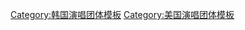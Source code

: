 <noinclude>
{{noteTA
|G1=Music
|2=zh-cn:麦迪逊·比尔; zh-tw:麥狄森·碧兒;
|3=zh-cn:比尔; zh-tw:碧兒;
}}
</noinclude>
{{Navbox
| name       = K/DA
| title      = [[K/DA]]
| background = group_or_band
| bodyclass  = hlist

| group1     = 迷你专辑
| list1      = 《[[All Out]]》

| group2     = 单曲
| list2      = 

* 〈[[Pop/Stars]]〉
* 〈[[The Baddest (K/DA歌曲)|The Baddest]]〉
* 〈[[More (K/DA歌曲)|More]]〉

| group3     = 相關條目
| list3      = 

* [[英雄联盟]]
* [[麥狄森·碧兒]]
* [[杰拉·伯恩斯]]
* [[(G)I-DLE]]
* [[碧·米勒]]

}}
<noinclude>
{{collapsible option}}
[[Category:韩国演唱团体模板]]
[[Category:美国演唱团体模板]]
</noinclude>